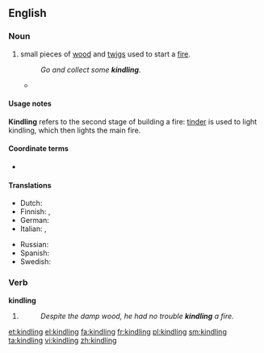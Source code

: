 ==English==
{{pedia|Firelighting}}

===Noun===
{{en-noun|-}}

# small pieces of [[wood]] and [[twigs]] used to start a [[fire]].
#: ''Go and collect some '''kindling'''.''
#*{{quote-book|year=1907|author=[[w:Robert W. Chambers|Robert Chambers]]
|title=The Younger Set
|chapter=3|url=http://openlibrary.org/works/OL8127246W
|passage=When the flames at last began to flicker and subside, his lids fluttered, then drooped ; but he had lost all reckoning of time when he opened them again to find Miss Erroll in furs kneeling on the hearth and heaping '''kindling''' on the coals, and her pretty little Alsatian maid beside her, laying a log across the andirons.}}

====Usage notes====
'''Kindling''' refers to the second stage of building a fire: [[tinder]] is used to light kindling, which then lights the main fire.

====Coordinate terms====
* {{l|en|tinder}}

====Translations====
{{trans-top|pieces of wood and twigs used to start a fire}}
* Dutch: {{t+|nl|aanmaakhout}}
* Finnish: {{t+|fi|sytyke}}, {{t-|fi|syttöpuut|p}}
* German: {{t+|de|Kleinholz|n}}
* Italian: {{t-|it|esca|f}},  {{t-|it|accelerante|m}}
{{trans-mid}}
* Russian: {{t+|ru|растопка|f}}
* Spanish: {{t-|es|astillas|f|p}}
* Swedish: {{t-|sv|tändved|c}}
{{trans-bottom}}

===Verb===
'''kindling'''

# {{present participle of|[[kindle#Verb|kindle]]}}
#: ''Despite the damp wood, he had no trouble '''kindling''' a fire.''

[[et:kindling]]
[[el:kindling]]
[[fa:kindling]]
[[fr:kindling]]
[[pl:kindling]]
[[sm:kindling]]
[[ta:kindling]]
[[vi:kindling]]
[[zh:kindling]]